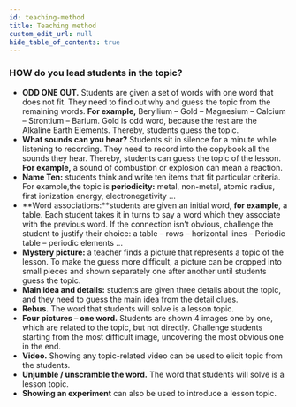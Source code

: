 ```yaml
---
id: teaching-method
title: Teaching method
custom_edit_url: null
hide_table_of_contents: true
---
```


### HOW do you lead students in the topic?

- **ODD ONE OUT.** Students are given a set of words with one word that does not fit. They need to find out why and guess the topic from the remaining words. **For example,** Beryllium – Gold – Magnesium – Calcium – Strontium – Barium. Gold is odd word, because the rest are the Alkaline Earth Elements. Thereby, students guess the topic.
- **What sounds can you hear?** Students sit in silence for a minute while listening to recording. They need to record into the copybook all the sounds they hear. Thereby, students can guess the topic of the lesson. **For example,** a sound of combustion or explosion can mean a reaction.
- **Name Ten:** students think and write ten items that fit particular criteria. For example,the topic is **periodicity:** metal, non-metal, atomic radius, first ionization energy, electronegativity ...
- **Word associations:**students are given an initial word, **for example**, a table. Each student takes it in turns to say a word which they associate with the previous word. If the connection isn’t obvious, challenge the student to justify their choice: a table – rows – horizontal lines – Periodic table – periodic elements ...
- **Mystery picture:** a teacher finds a picture that represents a topic of the lesson. To make the guess more difficult, a picture can be cropped into small pieces and shown separately one after another until students guess the topic.
- **Main idea and details:** students are given three details about the topic, and they need to guess the main idea from the detail clues.
- **Rebus.** The word that students will solve is a lesson topic.
- **Four pictures – one word.** Students are shown 4 images one by one, which are related to the topic, but not directly. Challenge students starting from the most difficult image, uncovering the most obvious one in the end.
- **Video.** Showing any topic-related video can be used to elicit topic from the students.
- **Unjumble / unscramble the word.** The word that students will solve is a lesson topic.
- **Showing an experiment** can also be used to introduce a lesson topic.
